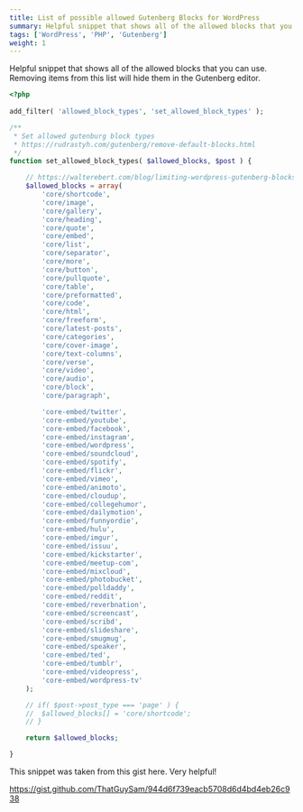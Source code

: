 ```yaml
---
title: List of possible allowed Gutenberg Blocks for WordPress
summary: Helpful snippet that shows all of the allowed blocks that you can use. Removing items from this list will hide them in the Gutenberg editor.
tags: ['WordPress', 'PHP', 'Gutenberg']
weight: 1
---
```


Helpful snippet that shows all of the allowed blocks that you can use. Removing items from this list will hide them in the Gutenberg editor.

```php
<?php
    
add_filter( 'allowed_block_types', 'set_allowed_block_types' );

/**
 * Set allowed gutenburg block types
 * https://rudrastyh.com/gutenberg/remove-default-blocks.html
 */
function set_allowed_block_types( $allowed_blocks, $post ) {

	// https://walterebert.com/blog/limiting-wordpress-gutenberg-blocks/
	$allowed_blocks = array(
		'core/shortcode',
		'core/image',
		'core/gallery',
		'core/heading',
		'core/quote',
		'core/embed',
		'core/list',
		'core/separator',
		'core/more',
		'core/button',
		'core/pullquote',
		'core/table',
		'core/preformatted',
		'core/code',
		'core/html',
		'core/freeform',
		'core/latest-posts',
		'core/categories',
		'core/cover-image',
		'core/text-columns',
		'core/verse',
		'core/video',
		'core/audio',
		'core/block',
		'core/paragraph',

		'core-embed/twitter',
		'core-embed/youtube',
		'core-embed/facebook',
		'core-embed/instagram',
		'core-embed/wordpress',
		'core-embed/soundcloud',
		'core-embed/spotify',
		'core-embed/flickr',
		'core-embed/vimeo',
		'core-embed/animoto',
		'core-embed/cloudup',
		'core-embed/collegehumor',
		'core-embed/dailymotion',
		'core-embed/funnyordie',
		'core-embed/hulu',
		'core-embed/imgur',
		'core-embed/issuu',
		'core-embed/kickstarter',
		'core-embed/meetup-com',
		'core-embed/mixcloud',
		'core-embed/photobucket',
		'core-embed/polldaddy',
		'core-embed/reddit',
		'core-embed/reverbnation',
		'core-embed/screencast',
		'core-embed/scribd',
		'core-embed/slideshare',
		'core-embed/smugmug',
		'core-embed/speaker',
		'core-embed/ted',
		'core-embed/tumblr',
		'core-embed/videopress',
		'core-embed/wordpress-tv'
	);

	// if( $post->post_type === 'page' ) {
	// 	$allowed_blocks[] = 'core/shortcode';
	// }

	return $allowed_blocks;

}
```

This snippet was taken from this gist here. Very helpful! 

https://gist.github.com/ThatGuySam/944d6f739eacb5708d6d4bd4eb26c938